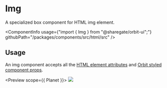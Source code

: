 
<Meta
    title="Html elements/Img"
    id="html-img"
/>

# Img

<Tagline>A specialized <Link href="?path=/docs/box--default-story">box</Link> component for HTML img element.</Tagline>

<ComponentInfo
    usage={"import { Img } from \"@sharegate/orbit-ui\";"}
    githubPath="/packages/components/src/html/src"
/>

## Usage

An img component accepts all the [HTML element attributes](https://developer.mozilla.org/en-US/docs/Web/HTML/Element/img) and [Orbit styled component props](?path=/docs/styling--page).

<Preview scope={{ Planet }}>
    <Story name="example">
        <Img src={Planet} border="neutral-4" />
    </Story>
</Preview>
